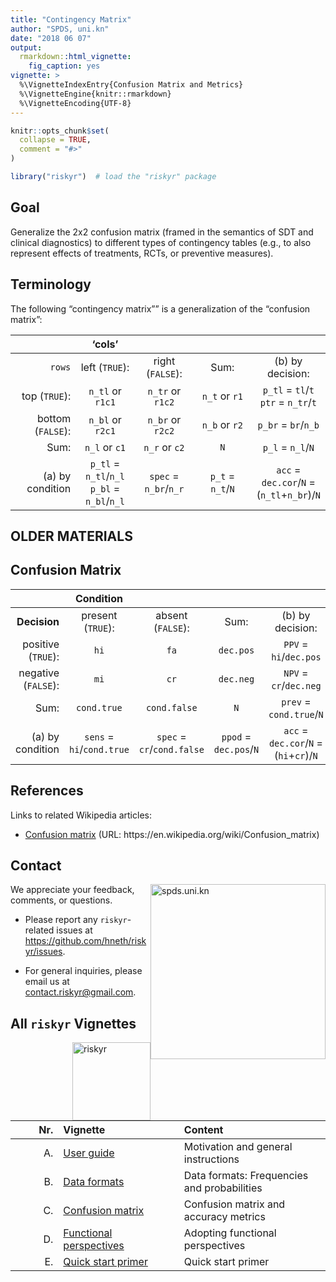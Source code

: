```yaml
---
title: "Contingency Matrix"
author: "SPDS, uni.kn"
date: "2018 06 07"
output: 
  rmarkdown::html_vignette: 
    fig_caption: yes
vignette: >
  %\VignetteIndexEntry{Confusion Matrix and Metrics}
  %\VignetteEngine{knitr::rmarkdown}
  %\VignetteEncoding{UTF-8}
---
```


```r
knitr::opts_chunk$set(
  collapse = TRUE,
  comment = "#>"
)

library("riskyr")  # load the "riskyr" package
```

## Goal

Generalize the 2x2 confusion matrix (framed in the semantics of SDT and clinical diagnostics) to different types of contingency tables (e.g., to also represent effects of treatments, RCTs, or preventive measures). 

## Terminology

The following "contingency matrix"" is a generalization of the "confusion matrix":

|              | 'cols' |          |       |          |            
| ----------:  |:--------:|:--------:|:--------:|:--------:|              
| `rows` | left (`TRUE`):      | right (`FALSE`):   | Sum:  |  (b) by decision: |  
| top (`TRUE`):      | `n_tl` or `r1c1`  | `n_tr` or `r1c2`   | `n_t` or `r1` | `p_tl` = `tl`/`t`  `ptr` = `n_tr`/`t` |
| bottom (`FALSE`):  | `n_bl` or `r2c1`  | `n_br` or `r2c2`   | `n_b` or `r2` | `p_br` = `br`/`n_b` |
|      Sum:          | `n_l` or `c1`   | `n_r` or `c2`        | `N`   | `p_l` =  `n_l`/`N`     |
| (a) by condition   | `p_tl` = `n_tl`/`n_l` `p_bl` = `n_bl`/`n_l`    | `spec` = `n_br`/`n_r` | `p_t` = `n_t`/`N` |  `acc` = `dec.cor`/`N` = (`n_tl`+`n_br`)/`N` |



## OLDER MATERIALS


## Confusion Matrix

|              | Condition |          |       |          |            
| ----------:  |:--------:|:--------:|:--------:|:--------:|              
| **Decision** | present (`TRUE`):      | absent (`FALSE`):     |     Sum:  |  (b) by decision: |  
| positive (`TRUE`):   | `hi`         | `fa`         | `dec.pos` | `PPV` = `hi`/`dec.pos` |
| negative (`FALSE`):  | `mi`         | `cr`         | `dec.neg` | `NPV` = `cr`/`dec.neg` |
|      Sum:    | `cond.true`  | `cond.false` |       `N` |         `prev` =  `cond.true`/`N`     |
| (a) by condition  | `sens` = `hi`/`cond.true` | `spec` = `cr`/`cond.false` | `ppod` = `dec.pos`/`N` |  `acc` = `dec.cor`/`N` = (`hi`+`cr`)/`N` |



## References

Links to related Wikipedia articles:

- [Confusion matrix](https://en.wikipedia.org/wiki/Confusion_matrix) (URL: https://en.wikipedia.org/wiki/Confusion_matrix)



## Contact

<!-- uni.kn logo and link to SPDS: -->  
<!-- ![](./inst/pix/uniKn_logo.png) --> 
<a href="https://www.spds.uni-konstanz.de/">
<img src = "../inst/pix/uniKn_logo.png" alt = "spds.uni.kn" style = "width: 280px; float: right; border:10;"/> 
<!--<img src = "../inst/pix/uniKn_logo_s.png" alt = "spds.uni.kn" style = "float: right; border:10;"/> --> 
</a>

We appreciate your feedback, comments, or questions. 

- Please report any `riskyr`-related issues at <https://github.com/hneth/riskyr/issues>.

- For general inquiries, please email us at <contact.riskyr@gmail.com>. 


## All `riskyr` Vignettes

<!-- riskyr logo: -->
<a href="https://github.com/hneth/riskyr">
<img src="../inst/pix/riskyr_cube.png" alt="riskyr" style="width: 125px; float: right; border:10;"/>
</a>

<!-- Index of vignettes: -->

| Nr.  | Vignette | Content    |        
| ---: |:---------|:-----------|
| A. | [User guide](A_user_guide.html) | Motivation and general instructions | 
| B. | [Data formats](B_data_formats.html) | Data formats: Frequencies and probabilities | 
| C. | [Confusion matrix](C_confusion_matrix.html) | Confusion matrix and accuracy metrics |
| D. | [Functional perspectives](D_functional_perspectives.html) | Adopting functional perspectives |
| E. | [Quick start primer](E_riskyr_primer.html) | Quick start primer |

<!-- eof. -->
